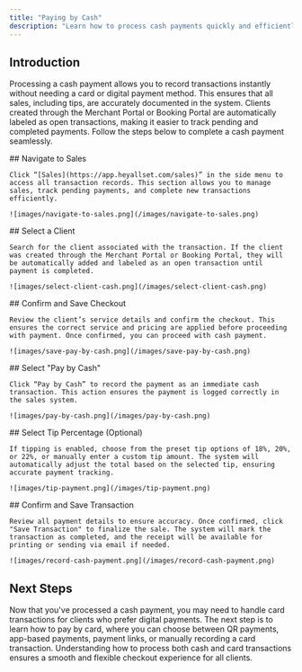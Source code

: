 ```yaml
---
title: "Paying by Cash"
description: "Learn how to process cash payments quickly and efficiently. Apply tips, confirm the payment, and complete the transaction to keep sales records accurate."
---
```


## Introduction

Processing a cash payment allows you to record transactions instantly without needing a card or digital payment method. This ensures that all sales, including tips, are accurately documented in the system. Clients created through the Merchant Portal or Booking Portal are automatically labeled as open transactions, making it easier to track pending and completed payments. Follow the steps below to complete a cash payment seamlessly.

<Steps>
  <Step title="Step 1">
    ## Navigate to Sales

    Click “[Sales](https://app.heyallset.com/sales)” in the side menu to access all transaction records. This section allows you to manage sales, track pending payments, and complete new transactions efficiently.

    ![images/navigate-to-sales.png](/images/navigate-to-sales.png)
  </Step>
  <Step title="Step 2">
    ## Select a Client

    Search for the client associated with the transaction. If the client was created through the Merchant Portal or Booking Portal, they will be automatically added and labeled as an open transaction until payment is completed.

    ![images/select-client-cash.png](/images/select-client-cash.png)
  </Step>
  <Step title="Step 3">
    ## Confirm and Save Checkout

    Review the client’s service details and confirm the checkout. This ensures the correct service and pricing are applied before proceeding with payment. Once confirmed, you can proceed with cash payment.

    ![images/save-pay-by-cash.png](/images/save-pay-by-cash.png)
  </Step>
  <Step title="Step 4">
    ## Select "Pay by Cash"

    Click “Pay by Cash” to record the payment as an immediate cash transaction. This action ensures the payment is logged correctly in the sales system.

    ![images/pay-by-cash.png](/images/pay-by-cash.png)
  </Step>
  <Step title="Step 5">
    ## Select Tip Percentage (Optional)

    If tipping is enabled, choose from the preset tip options of 18%, 20%, or 22%, or manually enter a custom tip amount. The system will automatically adjust the total based on the selected tip, ensuring accurate payment tracking.

    ![images/tip-payment.png](/images/tip-payment.png)
  </Step>
  <Step title="Step 6">
    ## Confirm and Save Transaction

    Review all payment details to ensure accuracy. Once confirmed, click "Save Transaction" to finalize the sale. The system will mark the transaction as completed, and the receipt will be available for printing or sending via email if needed.

    ![images/record-cash-payment.png](/images/record-cash-payment.png)
  </Step>
</Steps>

## Next Steps

Now that you've processed a cash payment, you may need to handle card transactions for clients who prefer digital payments. The next step is to learn how to pay by card, where you can choose between QR payments, app-based payments, payment links, or manually recording a card transaction. Understanding how to process both cash and card transactions ensures a smooth and flexible checkout experience for all clients.